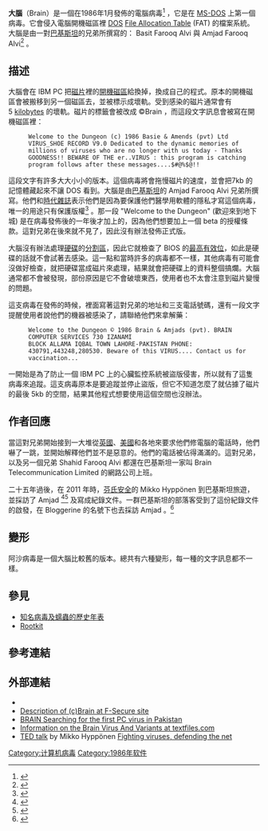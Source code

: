 {{roughtranslation|time=2021-06-01}}
{{noteta|G1=IT}}
{{Infobox software|name=©Brain|screenshot=[[image:Brain-virus.jpg|200px]]|caption=被 "大腦" 給感染的開機磁區}}
'''大腦'''（Brain）是一個在1986年1月發佈的電腦病毒<ref name="theregister">{{Cite web|url=http://www.theregister.co.uk/2006/01/19/pc_virus_at_20/|title=PC virus celebrates 20th birthday|accessdate=March 21, 2011|date=January 19, 2006|last=Leyden|first=John|work=[[The_Register|The Register]]|archive-date=2017-03-12|archive-url=https://web.archive.org/web/20170312195928/http://www.theregister.co.uk/2006/01/19/pc_virus_at_20//|dead-url=no}}</ref> ，它是在 [[MS-DOS|MS-DOS]] 上第一個病毒。它會侵入電腦開機磁區裡 [[DOS|DOS]] [[FAT|File Allocation Table]] (FAT) 的檔案系統。大腦是由一對[[巴基斯坦|巴基斯坦]]的兄弟所撰寫的： Basit Farooq Alvi 與 Amjad Farooq Alvi<ref name="Avoine">{{Cite book|title=Computer system security: basic concepts and solved exercises|last=Avoine|first=Gildas|last2=Pascal Junod|last3=Philippe Oechslin|publisher=EFPL Press|year=2007|isbn=978-1-4200-4620-5|pages=20|quote=The first PC virus is credited to two brothers, Basit and [[Amjad_Farooq_Alvi|Amjad Farooq Alvi]], from Pakistan}}</ref> 。

== 描述 ==
大腦會在 IBM PC 把[[磁片|磁片]]裡的[[開機磁區|開機磁區]]給換掉，換成自己的程式。原本的開機磁區會被搬移到另一個磁區去，並被標示成壞軌。受到感染的磁片通常會有 5 [[千字节|kilobytes]] 的壞軌。磁片的標籤會被改成 ©Brain ，而這段文字訊息會被寫在開機磁區裡：
: <tt>Welcome to the Dungeon (c) 1986 Basie & Amends (pvt) Ltd VIRUS_SHOE RECORD V9.0 Dedicated to the dynamic memories of millions of viruses who are no longer with us today - Thanks GOODNESS!! BEWARE OF THE er..VIRUS : this program is catching program follows after these messages....$#@%$@!!</tt>
這段文字有許多大大小小的版本。這個病毒將會拖慢磁片的速度，並會把7kb 的記憶體藏起來不讓 DOS 看到。大腦是由[[巴基斯坦|巴基斯坦]]的 Amjad Farooq Alvi 兄弟所撰寫。他們和[[時代雜誌|時代雜誌]]表示他們是因為要保護他們醫學用軟體的隱私才寫這個病毒，唯一的用途只有保護版權<ref>{{Cite news|url=http://www.time.com/time/magazine/article/0,9171,968490,00.html|title=Technology: You Must Be Punished|last=Philip Elmer-Dewitt; Ross H. Munro/Lahore|date=September 26, 1988|work=[[TIME|TIME]]|accessdate=2017-03-21|archive-date=2018-12-25|archive-url=https://web.archive.org/web/20181225040642/http://content.time.com/time/magazine/article/0,9171,968490,00.html%20|dead-url=yes}}</ref> 。那一段 "Welcome to the Dungeon" (歡迎來到地下城) 是在病毒發佈後的一年後才加上的，因為他們想要加上一個 beta 的授權條款。這對兄弟在後來就不見了，因此沒有辦法發佈正式版。

大腦沒有辦法處理[[硬碟|硬碟]]的[[硬盘分区|分割區]]，因此它就檢查了 BIOS 的[[最高有效位|最高有效位]]，如此是硬碟的話就不會試著去感染。這一點和當時許多的病毒都不一樣，其他病毒有可能會沒做好檢查，就把硬碟當成磁片來處理，結果就會把硬碟上的資料整個搞爛。大腦通常都不會被發現，部份原因是它不會破壞東西，使用者也不太會注意到磁片變慢的問題。

這支病毒在發佈的時候，裡面寫著這對兄弟的地址和三支電話號碼，還有一段文字提醒使用者說他們的機器被感染了，請聯絡他們來拿解藥：
: <tt>Welcome to the Dungeon © 1986 Brain & Amjads (pvt). BRAIN COMPUTER SERVICES 730 IZANAMI</tt>
: <tt>BLOCK ALLAMA IQBAL TOWN LAHORE-PAKISTAN PHONE: 430791,443248,280530. Beware of this VIRUS.... Contact us for vaccination...</tt>
一開始是為了防止一個 IBM PC 上的心臟監控系統被盜版侵害，所以就有了這隻病毒來追蹤。這支病毒原本是要追蹤並停止盜版，但它不知道怎麼了就佔據了磁片的最後 5kb 的空間，結果其他程式想要使用這個空間也沒辦法。

== 作者回應 ==
當這對兄弟開始接到一大堆從[[英國|英國]]、[[美國|美國]]和各地來要求他們修電腦的電話時，他們嚇了一跳，並開始解釋他們並不是惡意的。他們的電話被佔得滿滿的。這對兄弟，以及另一個兄弟 Shahid Farooq Alvi 都還在巴基斯坦一家叫 Brain Telecommunication Limited 的網路公司上班。

二十五年過後，在 2011 年時，[[芬氏安全|芬氏安全]]的 Mikko Hyppönen 到巴基斯坦旅遊，並採訪了 Amjad <ref name="usatoday">{{Cite web|url=http://content.usatoday.com/communities/technologylive/post/2011/03/documentary-examines-the-inception-of-pc-viruses-25-years-ago/1|title=Documentary examines the inception of PC viruses 25 years ago|accessdate=March 9, 2011|date=March 8, 2011|last=Acohido|first=Brian|publisher=[[USA_Today|USA Today]]|archive-date=2013-01-05|archive-url=https://archive.is/20130105025402/http://content.usatoday.com/communities/technologylive/post/2011/03/documentary-examines-the-inception-of-pc-viruses-25-years-ago/1|dead-url=no}}</ref><ref name="fsecure_minisite">{{Cite web|url=http://campaigns.f-secure.com/brain/|title=Searching for the first PC virus in Pakistan|accessdate=March 21, 2011|publisher=[[F-Secure|F-Secure]]|archive-date=2011-03-16|archive-url=https://web.archive.org/web/20110316214210/http://campaigns.f-secure.com/brain|dead-url=yes}}</ref> 及寫成紀錄文件。一群巴基斯坦的部落客受到了這份紀錄文件的啟發，在 Bloggerine 的名號下也去採訪 Amjad 。<ref>{{Cite web|url=http://exbloggerine.tumblr.com/post/79900591129/to-the-roots-of-pc-virus/|title=To The Roots Of PC Virus|work=Bloggerine|accessdate=2017-03-21|archive-date=2017-05-19|archive-url=https://web.archive.org/web/20170519205536/https://exbloggerine.tumblr.com/post/79900591129/to-the-roots-of-pc-virus|dead-url=no}}</ref>

== 變形 ==
阿沙病毒是一個大腦比較舊的版本。總共有六種變形，每一種的文字訊息都不一樣。

== 參見 ==
* [[知名病毒及蠕蟲的歷史年表|知名病毒及蠕蟲的歷史年表]]
* [[Rootkit|Rootkit]]

== 參考連結 ==
{{reflist}}

== 外部連結 ==
* {{Cite web|url=http://www.brain.net.pk/aboutus.htm|title=BrainNET website|accessdate=2004-05-01|archiveurl=https://web.archive.org/web/20050204133534/http://www.brain.net.pk/aboutus.htm|archivedate=2005-02-04|dead-url=yes}}
* [http://www.f-secure.com/v-descs/brain.shtml Description of (c)Brain at F-Secure site]{{Wayback|url=http://www.f-secure.com/v-descs/brain.shtml |date=20161224024528 }}
* [http://campaigns.f-secure.com/brain/index.html BRAIN Searching for the first PC virus in Pakistan]{{Wayback|url=http://campaigns.f-secure.com/brain/index.html |date=20110725140914 }}
* [http://www.textfiles.com/virus/braininf.vir Information on the Brain Virus And Variants at textfiles.com]{{Wayback|url=http://www.textfiles.com/virus/braininf.vir |date=20100204085519 }}
* [[TED大会|TED talk]] by Mikko Hyppönen [http://www.ted.com/talks/mikko_hypponen_fighting_viruses_defending_the_net Fighting viruses, defending the net]{{Wayback|url=http://www.ted.com/talks/mikko_hypponen_fighting_viruses_defending_the_net |date=20170331034109 }}

[[Category:计算机病毒|Category:计算机病毒]]
[[Category:1986年软件|Category:1986年软件]]